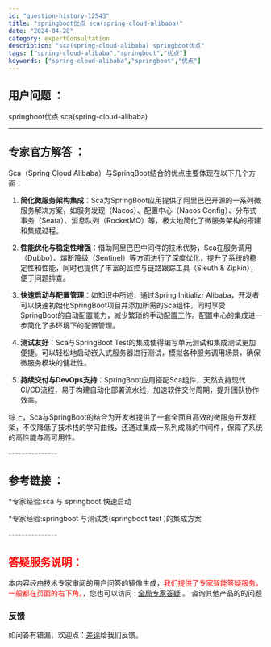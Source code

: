 ```yaml
---
id: "question-history-12543"
title: "springboot优点 sca(spring-cloud-alibaba)"
date: "2024-04-28"
category: expertConsultation
description: "sca(spring-cloud-alibaba) springboot优点"
tags: ["spring-cloud-alibaba","springboot","优点"]
keywords: ["spring-cloud-alibaba","springboot","优点"]
---
```


## 用户问题 ： 
 springboot优点 sca(spring-cloud-alibaba) 

---------------
## 专家官方解答 ：

Sca（Spring Cloud Alibaba）与SpringBoot结合的优点主要体现在以下几个方面：

1. **简化微服务架构集成**：Sca为SpringBoot应用提供了阿里巴巴开源的一系列微服务解决方案，如服务发现（Nacos）、配置中心（Nacos Config）、分布式事务（Seata）、消息队列（RocketMQ）等，极大地简化了微服务架构的搭建和集成过程。

2. **性能优化与稳定性增强**：借助阿里巴巴中间件的技术优势，Sca在服务调用（Dubbo）、熔断降级（Sentinel）等方面进行了深度优化，提升了系统的稳定性和性能，同时也提供了丰富的监控与链路跟踪工具（Sleuth & Zipkin），便于问题排查。

3. **快速启动与配置管理**：如知识中所述，通过Spring Initializr Alibaba，开发者可以快速初始化SpringBoot项目并添加所需的Sca组件，同时享受SpringBoot的自动配置能力，减少繁琐的手动配置工作。配置中心的集成进一步简化了多环境下的配置管理。

4. **测试友好**：Sca与SpringBoot Test的集成使得编写单元测试和集成测试更加便捷。可以轻松地启动嵌入式服务器进行测试，模拟各种服务调用场景，确保微服务模块的健壮性。

5. **持续交付与DevOps支持**：SpringBoot应用搭配Sca组件，天然支持现代CI/CD流程，易于构建自动化部署流水线，加速软件交付周期，提升团队协作效率。

综上，Sca与SpringBoot的结合为开发者提供了一套全面且高效的微服务开发框架，不仅降低了技术栈的学习曲线，还通过集成一系列成熟的中间件，保障了系统的高性能与高可用性。


<font color="#949494">---------------</font> 


## 参考链接 ：

*专家经验:sca 与 springboot 快速启动 
 
 *专家经验:springboot 与测试类(springboot test )的集成方案 


 <font color="#949494">---------------</font> 
 


## <font color="#FF0000">答疑服务说明：</font> 

本内容经由技术专家审阅的用户问答的镜像生成，<font color="#FF0000">我们提供了专家智能答疑服务，一般都在页面的右下角。</font>，您也可以访问 : [全局专家答疑](https://opensource.alibaba.com/chatBot) 。 咨询其他产品的的问题

### 反馈
如问答有错漏，欢迎点：[差评](https://ai.nacos.io/user/feedbackByEnhancerGradePOJOID?enhancerGradePOJOId=12636)给我们反馈。
